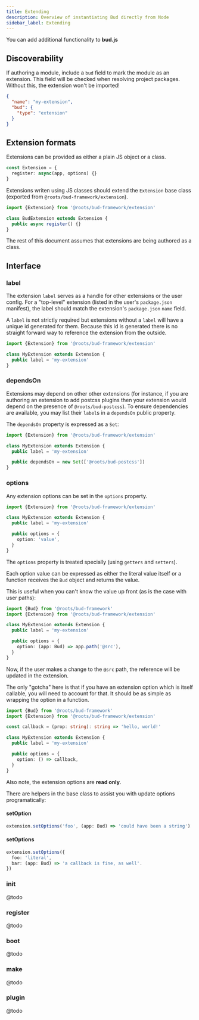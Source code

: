 ```yaml
---
title: Extending
description: Overview of instantiating Bud directly from Node
sidebar_label: Extending
---
```



You can add additional functionality to **bud.js**

## Discoverability

If authoring a module, include a `bud` field to mark the module as an extension. This field will be
checked when resolving project packages. Without this, the extension won't be imported!

```json
{
  "name": "my-extension",
  "bud": {
    "type": "extension"
  }
}
```

## Extension formats

Extensions can be provided as either a plain JS object or a class.

```ts title="extension.ts"
const Extension = {
  register: async(app, options) {}
}
```

Extensions writen using JS classes should extend the `Extension` base class (exported from `@roots/bud-framework/extension`).

```ts title="extension.ts"
import {Extension} from '@roots/bud-framework/extension'

class BudExtension extends Extension {
  public async register() {}
}
```

The rest of this document assumes that extensions are being authored as a class.

## Interface

### label

The extension `label` serves as a handle for other extensions or the user config.
For a "top-level" extension (listed in the user's `package.json` manifest), the label should match the extension's `package.json` `name` field.

A `label` is not strictly required but extensions without a `label` will have a unique id generated for them. Because this id is generated there is no
straight forward way to reference the extension from the outside.

```ts title="extension.ts"
import {Extension} from '@roots/bud-framework/extension'

class MyExtension extends Extension {
  public label = 'my-extension'
}
```

### dependsOn

Extensions may depend on other other extensions (for instance, if you are authoring an extension to add postcss plugins then your extension
would depend on the presence of `@roots/bud-postcss`). To ensure dependencies are available, you may list their `label`s in a `dependsOn` public property.

The `dependsOn` property is expressed as a `Set`:

```ts title="extension.ts"
import {Extension} from '@roots/bud-framework/extension'

class MyExtension extends Extension {
  public label = 'my-extension'

  public dependsOn = new Set(['@roots/bud-postcss'])
}
```

### options

Any extension options can be set in the `options` property.

```ts title="extension.ts"
import {Extension} from '@roots/bud-framework/extension'

class MyExtension extends Extension {
  public label = 'my-extension'

  public options = {
    option: 'value',
  }
}
```

The `options` property is treated specially (using `getters` and `setters`).

Each option value can be expressed as either the literal value itself or a function receives the `Bud` object and returns the value.

This is useful when you can't know the value up front (as is the case with user paths):

```ts title="extension.ts"
import {Bud} from '@roots/bud-framework'
import {Extension} from '@roots/bud-framework/extension'

class MyExtension extends Extension {
  public label = 'my-extension'

  public options = {
    option: (app: Bud) => app.path('@src'),
  }
}
```

Now, if the user makes a change to the `@src` path, the reference will be updated in the extension.

The only "gotcha" here is that if you have an extension option which is itself callable, you will need to account for that. It should be as simple
as wrapping the option in a function.

```ts title="extension.ts"
import {Bud} from '@roots/bud-framework'
import {Extension} from '@roots/bud-framework/extension'

const callback = (prop: string): string => 'hello, world!'

class MyExtension extends Extension {
  public label = 'my-extension'

  public options = {
    option: () => callback,
  }
}
```

Also note, the extension options are **read only**.

There are helpers in the base class to assist you with update options programatically:

#### setOption

```ts title="extension.js"
extension.setOptions('foo', (app: Bud) => 'could have been a string')
```

#### setOptions

```ts title="extension.js"
extension.setOptions({
  foo: 'literal',
  bar: (app: Bud) => 'a callback is fine, as well'.
})
```

### init

@todo

### register

@todo

### boot

@todo

### make

@todo

### plugin

@todo
